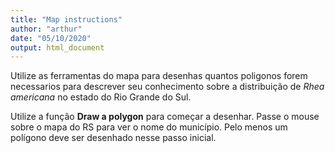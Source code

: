 ```yaml
---
title: "Map instructions"
author: "arthur"
date: "05/10/2020"
output: html_document
---
```


Utilize as ferramentas do mapa para desenhas quantos poligonos forem necessarios para descrever seu conhecimento sobre a distribuição de *Rhea americana* no estado do Rio Grande do Sul. 

Utilize a função **Draw a polygon** para começar a desenhar. Passe o mouse sobre o mapa do RS para ver o nome do município. 
Pelo menos um polígono deve ser desenhado nesse passo inicial. 